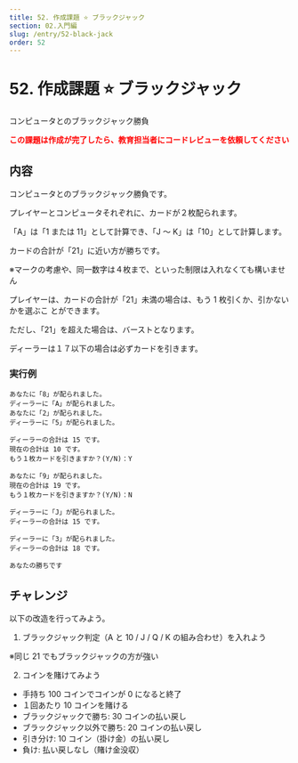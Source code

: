 ```yaml
---
title: 52. 作成課題 ⭐ ブラックジャック
section: 02.入門編
slug: /entry/52-black-jack
order: 52
---
```


# 52. 作成課題 ⭐ ブラックジャック

<p class="game-content">コンピュータとのブラックジャック勝負</p>

<strong style="color: #ff0000;">
  この課題は作成が完了したら、教育担当者にコードレビューを依頼してください
</strong>

## 内容

コンピュータとのブラックジャック勝負です。

プレイヤーとコンピュータそれぞれに、カードが２枚配られます。

「A」は「1 または 11」として計算でき、「J ～ K」は「10」として計算します。

カードの合計が「21」に近い方が勝ちです。

※マークの考慮や、同一数字は４枚まで、といった制限は入れなくても構いません

プレイヤーは、カードの合計が「21」未満の場合は、もう 1 枚引くか、引かないかを選ぶこ
とができます。

ただし、「21」を超えた場合は、バーストとなります。

ディーラーは１７以下の場合は必ずカードを引きます。

### 実行例

```
あなたに「8」が配られました。
ディーラーに「A」が配られました。
あなたに「2」が配られました。
ディーラーに「5」が配られました。

ディーラーの合計は 15 です。
現在の合計は 10 です。
もう１枚カードを引きますか？(Y/N)：Y

あなたに「9」が配られました。
現在の合計は 19 です。
もう１枚カードを引きますか？(Y/N)：N

ディーラーに「J」が配られました。
ディーラーの合計は 15 です。

ディーラーに「3」が配られました。
ディーラーの合計は 18 です。

あなたの勝ちです
```

## チャレンジ

以下の改造を行ってみよう。

1. ブラックジャック判定（A と 10 / J / Q / K の組み合わせ）を入れよう

※同じ 21 でもブラックジャックの方が強い

2. コインを賭けてみよう

- 手持ち 100 コインでコインが 0 になると終了
- １回あたり 10 コインを賭ける
- ブラックジャックで勝ち: 30 コインの払い戻し
- ブラックジャック以外で勝ち: 20 コインの払い戻し
- 引き分け: 10 コイン（掛け金）の払い戻し
- 負け: 払い戻しなし（賭け金没収）
